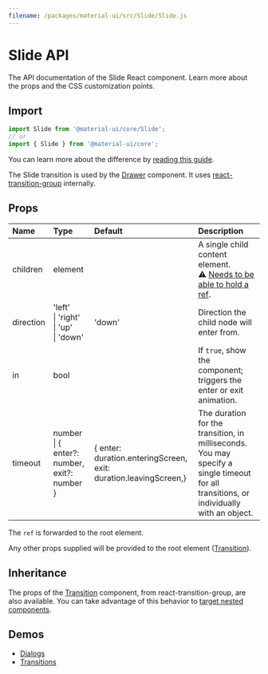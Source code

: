 ```yaml
---
filename: /packages/material-ui/src/Slide/Slide.js
---
```



<!--- This documentation is automatically generated, do not try to edit it. -->

# Slide API

<p className="description">The API documentation of the Slide React component. Learn more about the props and the CSS customization points.</p>

## Import

```js
import Slide from '@material-ui/core/Slide';
// or
import { Slide } from '@material-ui/core';
```

You can learn more about the difference by [reading this guide](/guides/minimizing-bundle-size/).

The Slide transition is used by the [Drawer](/components/drawers/) component.
It uses [react-transition-group](https://github.com/reactjs/react-transition-group) internally.

## Props

| Name | Type | Default | Description |
|:-----|:-----|:--------|:------------|
| <span className="prop-name">children</span> | <span className="prop-type">element</span> |  | A single child content element.<br />⚠️ [Needs to be able to hold a ref](/guides/composition/#caveat-with-refs). |
| <span className="prop-name">direction</span> | <span className="prop-type">'left'<br />&#124;&nbsp;'right'<br />&#124;&nbsp;'up'<br />&#124;&nbsp;'down'</span> | <span className="prop-default">'down'</span> | Direction the child node will enter from. |
| <span className="prop-name">in</span> | <span className="prop-type">bool</span> |  | If `true`, show the component; triggers the enter or exit animation. |
| <span className="prop-name">timeout</span> | <span className="prop-type">number<br />&#124;&nbsp;{ enter?: number, exit?: number }</span> | <span className="prop-default">{  enter: duration.enteringScreen,  exit: duration.leavingScreen,}</span> | The duration for the transition, in milliseconds. You may specify a single timeout for all transitions, or individually with an object. |

The `ref` is forwarded to the root element.

Any other props supplied will be provided to the root element ([Transition](https://reactcommunity.org/react-transition-group/transition/#Transition-props)).

## Inheritance

The props of the [Transition](https://reactcommunity.org/react-transition-group/transition/#Transition-props) component, from react-transition-group, are also available.
You can take advantage of this behavior to [target nested components](/guides/api/#spread).

## Demos

- [Dialogs](/components/dialogs/)
- [Transitions](/components/transitions/)

